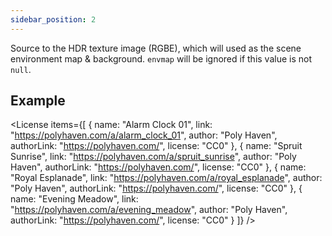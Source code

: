 ```yaml
---
sidebar_position: 2
---
```



<OptionDescriptor type="string | null" defaultVal="null" />

Source to the HDR texture image (RGBE), which will used as the scene environment map & background.
`envmap` will be ignored if this value is not `null`.

## Example
<View3D src="/model/meshopt/alarm.glb" skybox="/texture/spruit_sunrise_1k.hdr" showExampleCode />
<View3D src="/model/meshopt/alarm.glb" skybox="/texture/royal_esplanade_1k.hdr" showExampleCode />
<View3D src="/model/meshopt/alarm.glb" skybox="/texture/evening_meadow_1k.hdr" showExampleCode />

<License items={[
  {
    name: "Alarm Clock 01",
    link: "https://polyhaven.com/a/alarm_clock_01",
    author: "Poly Haven",
    authorLink: "https://polyhaven.com/",
    license: "CC0"
  },
  {
    name: "Spruit Sunrise",
    link: "https://polyhaven.com/a/spruit_sunrise",
    author: "Poly Haven",
    authorLink: "https://polyhaven.com/",
    license: "CC0"
  },
  {
    name: "Royal Esplanade",
    link: "https://polyhaven.com/a/royal_esplanade",
    author: "Poly Haven",
    authorLink: "https://polyhaven.com/",
    license: "CC0"
  },
  {
    name: "Evening Meadow",
    link: "https://polyhaven.com/a/evening_meadow",
    author: "Poly Haven",
    authorLink: "https://polyhaven.com/",
    license: "CC0"
  }
]} />
